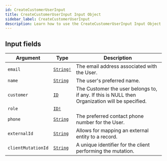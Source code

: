 ```yaml
---
id: CreateCustomerUserInput
title: CreateCustomerUserInput Input Object
sidebar_label: CreateCustomerUserInput
description: Learn how to use the CreateCustomerUserInput Input Object for 's API.
---
```


## Input fields

| Argument           | Type                                      | Description                                                                                    |
| ------------------ | ----------------------------------------- | ---------------------------------------------------------------------------------------------- |
| `email`            | [`String!`](api/schema/scalar/String.mdx) | The email address associated with the User.                                                    |
| `name`             | [`String`](api/schema/scalar/String.mdx)  | The user's preferred name.                                                                     |
| `customer`         | [`ID`](api/schema/scalar/ID.mdx)          | The Customer the user belongs to, if any. If this is NULL then Organization will be specified. |
| `role`             | [`ID!`](api/schema/scalar/ID.mdx)         |                                                                                                |
| `phone`            | [`String`](api/schema/scalar/String.mdx)  | The preferred contact phone number for the User.                                               |
| `externalId`       | [`String`](api/schema/scalar/String.mdx)  | Allows for mapping an external entity to a  record.                                   |
| `clientMutationId` | [`String`](api/schema/scalar/String.mdx)  | A unique identifier for the client performing the mutation.                                    |
